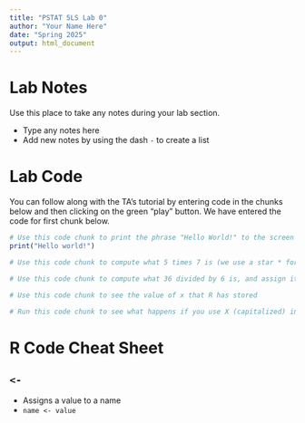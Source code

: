 ```yaml
---
title: "PSTAT 5LS Lab 0"
author: "Your Name Here"
date: "Spring 2025"
output: html_document
---
```


# Lab Notes

Use this place to take any notes during your lab section.

- Type any notes here
- Add new notes by using the dash `-` to create a list

# Lab Code

You can follow along with the TA's tutorial by entering code in the chunks below and then clicking on the green "play" button. We have entered the code for first chunk below.

```r
# Use this code chunk to print the phrase "Hello World!" to the screen
print("Hello world!")

```

```r
# Use this code chunk to compute what 5 times 7 is (we use a star * for multiplication)


```

```r
# Use this code chunk to compute what 36 divided by 6 is, and assign it to x 


```

```r
# Use this code chunk to see the value of x that R has stored


```

```r
# Run this code chunk to see what happens if you use X (capitalized) instead


```

# R Code Cheat Sheet

## `<-`
- Assigns a value to a name
- `name <- value`




